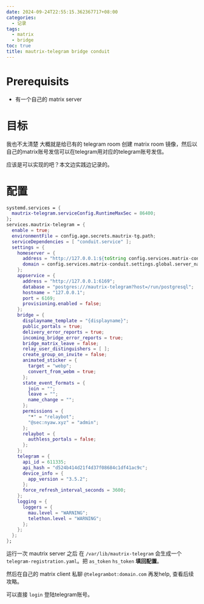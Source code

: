 ```yaml
---
date: 2024-09-24T22:55:15.362367717+08:00
categories:
  - 记录
tags:
  - matrix
  - bridge
toc: true
title: mautrix-telegram bridge conduit
---
```


# Prerequisits

+ 有一个自己的 matrix server

# 目标

我也不太清楚 大概就是给已有的 telegram room 创建 matrix room 镜像，然后以自己的matrix账号发信可以在telegram用对应的telegram账号发信。

应该是可以实现的吧？本文边实践边记录的。

# 配置

```nix title="nixos module"
systemd.services = {
  mautrix-telegram.serviceConfig.RuntimeMaxSec = 86400;
};
services.mautrix-telegram = {
  enable = true;
  environmentFile = config.age.secrets.mautrix-tg.path;
  serviceDependencies = [ "conduit.service" ];
  settings = {
    homeserver = {
      address = "http://127.0.0.1:${toString config.services.matrix-conduit.settings.global.port}";
      domain = config.services.matrix-conduit.settings.global.server_name;
    };
    appservice = {
      address = "http://127.0.0.1:6169";
      database = "postgres:///mautrix-telegram?host=/run/postgresql";
      hostname = "127.0.0.1";
      port = 6169;
      provisioning.enabled = false;
    };
    bridge = {
      displayname_template = "{displayname}";
      public_portals = true;
      delivery_error_reports = true;
      incoming_bridge_error_reports = true;
      bridge_matrix_leave = false;
      relay_user_distinguishers = [ ];
      create_group_on_invite = false;
      animated_sticker = {
        target = "webp";
        convert_from_webm = true;
      };
      state_event_formats = {
        join = "";
        leave = "";
        name_change = "";
      };
      permissions = {
        "*" = "relaybot";
        "@sec:nyaw.xyz" = "admin";
      };
      relaybot = {
        authless_portals = false;
      };
    };
    telegram = {
      api_id = 611335;
      api_hash = "d524b414d21f4d37f08684c1df41ac9c";
      device_info = {
        app_version = "3.5.2";
      };
      force_refresh_interval_seconds = 3600;
    };
    logging = {
      loggers = {
        mau.level = "WARNING";
        telethon.level = "WARNING";
      };
    };
  };
};
```

运行一次 mautrix server 之后 在 `/var/lib/mautrix-telegram` 会生成一个 `telegram-registration.yaml`。把 `as_token` `hs_token` **填回配置**。


然后在自己的 matrix client 私聊 `@telegrambot:domain.com` 再发help, 查看后续攻略。

可以直接 `login` 登陆telegram账号。
